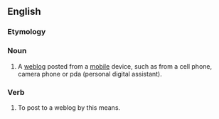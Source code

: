 ==English==

===Etymology===
{{blend|mobile|blog|lang=en}}

===Noun===
{{wikipedia}}
{{en-noun}}

# A [[weblog]] posted from a [[mobile]] device, such as from a cell phone, camera phone or pda (personal digital assistant).

===Verb===
{{en-verb|moblog|g|ed}}

# To post to a weblog by this means.